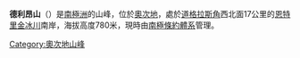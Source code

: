 {{Coord|80|51|S|159|57|E|source:GNIS|display=title}}

'''德利昂山'''（{{lang-en|Mount Deleon}}）是[[南極洲|南極洲]]的山峰，位於[[奧次地|奧次地]]，處於[[道格拉斯角|道格拉斯角]]西北面17公里的[[恩特里金冰川|恩特里金冰川]]南岸，海拔高度780米，現時由[[南極條約體系|南極條約體系]]管理。

{{DEFAULTSORT:Mount Deleon}}
[[Category:奧次地山峰|Category:奧次地山峰]]


{{OatesLand-geo-stub}}